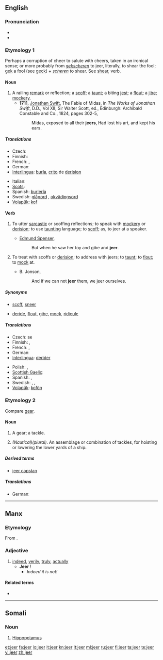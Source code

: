 ==English==

===Pronunciation===
* {{IPA|/dʒir/}}
* {{rhymes|ɪə(r)}}

===Etymology 1===
Perhaps a corruption of cheer to salute with cheers, taken in an ironical sense; or more probably from {{etyl|nl}} ''[[gekscheren]]'' to jeer, literally, to shear the fool; [[gek]] a fool (see [[geck]]) + ''[[scheren]]'' to shear. See [[shear]], verb.

====Noun====
{{en-noun}}

# A railing [[remark]] or reflection; a [[scoff]]; a [[taunt]]; a biting [[jest]]; a [[flout]]; a [[jibe]]; [[mockery]].
#* '''1711''', [[w:Jonathan Swift|Jonathan Swift]], The Fable of Midas, in ''The Works of Jonathan Swift'', D.D., Vol XII, Sir Walter Scott, ed., Edinburgh: Archibald Constable and Co., 1824, pages 302-5,
#*: Midas, exposed to all their '''jeers''', Had lost his art, and kept his ears.

=====Translations=====
{{trans-top|railing remark or reflection; scoff; taunt; biting jest; flout; jibe; mockery}}
* Czech: {{t-|cs|posměšek|m}}
* Finnish: {{t+|fi|pilkka}}
* French: {{t+|fr|raillerie|f}}, {{t+|fr|moquerie|f}}
* German: {{t+|de|Spott|m}}
* [[Interlingua]]: [[burla]], [[crito]] de [[derision]]
{{trans-mid}}
* Italian: {{t-|it|scherno|m}}
* [[Scots]]: {{tø|sco|afftak|xs=Scots}}
* Spanish: [[burlería]]
* Swedish: [[glåpord]] {{n}}, [[okvädingsord]] {{n}}
* [[Volapük]]: [[kof]]
{{trans-bottom}}

====Verb====
{{en-verb}}

# {{intransitive|construed with '''at'''}} To utter [[sarcastic]] or scoffing reflections; to speak with [[mockery]] or [[derision]]; to use [[taunting]] language; to [[scoff]]; as, to jeer at a speaker.
#* [[w:Edmund Spenser|Edmund Spenser]],
#*: But when he saw her toy and gibe and '''jeer'''.
# {{transitive}} To treat with scoffs or [[derision]]; to address with jeers; to [[taunt]]; to [[flout]]; to [[mock]] at.
#* B. Jonson,
#*: And if we can not '''jeer''' them, we jeer ourselves.

=====Synonyms=====
* {{sense|to utter sarcastic remarks}} [[scoff]], [[sneer]]
* {{sense|to treat with scoffs}} [[deride]], [[flout]], [[gibe]], [[mock]], [[ridicule]]

=====Translations=====
{{trans-top|to scoff or mock}}
* Czech: {{t-|cs|posmívat}} se
* Finnish: {{t+|fi|pilkata}}, {{t+|fi|ilkkua}}
* French: {{t+|fr|railler}}, {{t+|fr|moquer}}
* German: {{t+|de|spotten}}
* [[Interlingua]]: [[derider]]
{{trans-mid}}
* Polish: {{t|pl|wyśmiewać}},  {{t|pl|kpić}}
* [[Scottish Gaelic]]: {{t-|gd|mag|xs=Scottish Gaelic}}
* Spanish: {{t-|es|burlarse}}, {{t+|es|abuchear}}
* Swedish: {{t+|sv|häckla}}, {{t-|sv|pika}}, {{t+|sv|smäda}}
* [[Volapük]]: [[kofön]]
{{trans-bottom}}

===Etymology 2===
Compare [[gear]].

====Noun====
{{en-noun}}

# {{nautical}} A gear; a tackle.
# ''(Nautical)(plural)''. An assemblage or combination of tackles, for hoisting or lowering the lower yards of a ship.

=====Derived terms=====
* [[jeer capstan]]

=====Translations=====
{{trans-top|A gear; a tackle}}
* German: {{t+|de|Fall|n}}
{{trans-mid}}
{{trans-bottom}}

----

==Manx==

===Etymology===
From {{etyl|sga|gv}} {{term|dír||due, fit, proper|lang=sga}}.

===Adjective===
{{infl|gv|adjective}}

# [[indeed]], [[verily]], [[truly]], [[actually]]
#* '''Jeer''' {{l|gv|cha}} {{l|gv|nel}}!
#** ''Indeed it is not!''

====Related terms====
* {{l|gv|jeeragh}}

----

==Somali==

===Noun===
{{infl|so|noun}} {{g|Somali}}

# [[hippopotamus|Hippopotamus]]
<!--Not sure that the translation is totally right, that's why I leave it hidden
#: ''Jeertu way jeclayd dhexqaadka dhoobaada'' - The hippopotamus loved wallowing. -->

[[et:jeer]]
[[fa:jeer]]
[[io:jeer]]
[[it:jeer]]
[[kn:jeer]]
[[lt:jeer]]
[[ml:jeer]]
[[ru:jeer]]
[[fi:jeer]]
[[ta:jeer]]
[[te:jeer]]
[[vi:jeer]]
[[zh:jeer]]